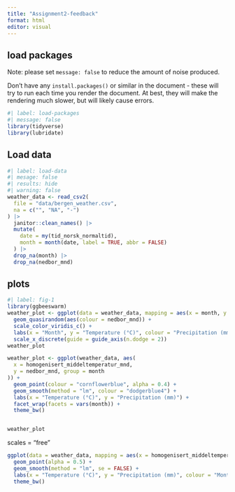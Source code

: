 ```yaml
---
title: "Assignment2-feedback"
format: html
editor: visual
---
```



## load packages

Note: please set `message: false` to reduce the amount of noise produced.

Don't have any `install.packages()` or similar in the document - these will try to run each time you render the document. 
At best, they will make the rendering much slower, but will likely cause errors.

```r
#| label: load-packages
#| message: false
library(tidyverse)
library(lubridate)
```

## Load data

```r
#| label: load-data
#| mesage: false
#| results: hide
#| warning: false
weather_data <- read_csv2(
  file = "data/bergen_weather.csv",
  na = c("", "NA", "-")
) |>
  janitor::clean_names() |>
  mutate(
    date = my(tid_norsk_normaltid),
    month = month(date, label = TRUE, abbr = FALSE)
  ) |>
  drop_na(month) |>
  drop_na(nedbor_mnd)
```

## plots

```r
#| label: fig-1
library(ggbeeswarm)
weather_plot <- ggplot(data = weather_data, mapping = aes(x = month, y = homogenisert_middeltemperatur_mnd)) +
  geom_quasirandom(aes(colour = nedbor_mnd)) +
  scale_color_viridis_c() +
  labs(x = "Month", y = "Temperature (°C)", colour = "Precipitation (mm)") +
  scale_x_discrete(guide = guide_axis(n.dodge = 2))
weather_plot

```

```r
weather_plot <- ggplot(weather_data, aes(
  x = homogenisert_middeltemperatur_mnd,
  y = nedbor_mnd, group = month
)) +
  geom_point(colour = "cornflowerblue", alpha = 0.4) +
  geom_smooth(method = "lm", colour = "dodgerblue4") +
  labs(x = "Temperature (°C)", y = "Precipitation (mm)") +
  facet_wrap(facets = vars(month)) +
  theme_bw()


weather_plot
```

scales = "free"


```r
ggplot(data = weather_data, mapping = aes(x = homogenisert_middeltemperatur_mnd, y = nedbor_mnd, colour = month)) +
  geom_point(alpha = 0.5) +
  geom_smooth(method = "lm", se = FALSE) +
  labs(x = "Temperature (°C)", y = "Precipitation (mm)", colour = "Month") +
  theme_bw()
```
